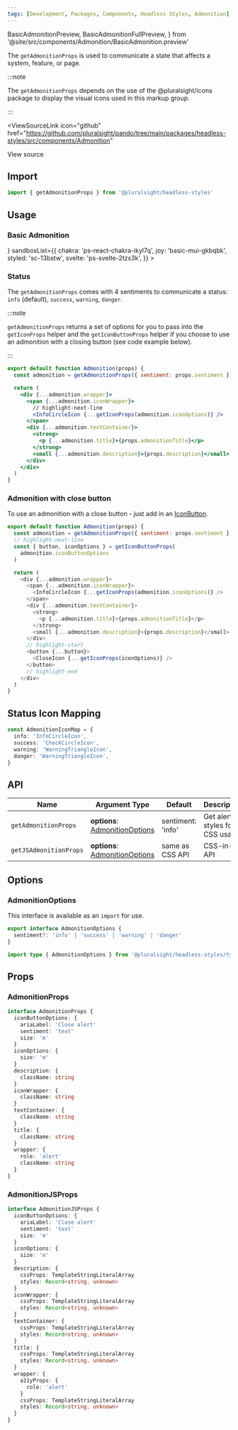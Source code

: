 ```yaml
---
tags: [Development, Packages, Components, Headless Styles, Admonition]
---
```


<!-- TODO: As of 2.0.0-beta.17 live-codeblock do not support imports. -->
<!-- Keep an eye out so we can kill the components we are importing in. -->
<!-- https://docusaurus.io/docs/markdown-features/code-blocks#imports -->

  BasicAdmonitionPreview,
  BasicAdmonitionFullPreview,
} from '@site/src/components/Admonition/BasicAdmonition.preview'

The `getAdmonitionProps` is used to communicate a state that affects a system, feature, or page.

:::note

The `getAdmonitionProps` depends on the use of the @pluralsight/icons package to display the visual icons used in this markup group.

:::

<ViewSourceLink
  icon="github"
  href="https://github.com/pluralsight/pando/tree/main/packages/headless-styles/src/components/Admonition"
>
  View source
</ViewSourceLink>

## Import

```javascript
import { getAdmonitionProps } from '@pluralsight/headless-styles'
```

## Usage

### Basic Admonition

<BasicAdmonition />
<LiveExampleTabs
  fullCode={<BasicAdmonitionFullPreview />}
  sandboxList={{
    chakra: 'ps-react-chakra-ikyl7q',
    joy: 'basic-mui-gkbqbk',
    styled: 'sc-13bstw',
    svelte: 'ps-svelte-2tzs3k',
  }}
>
  <BasicAdmonitionPreview />
</LiveExampleTabs>

### Status

The `getAdmonitionProps` comes with 4 sentiments to communicate a status: `info` (default), `success`, `warning`, `danger`.

<StatusAdmonition />

:::note

`getAdmonitionProps` returns a set of options for you to pass into the `getIconProps` helper and the `getIconButtonProps` helper if you choose to use an admonition with a closing button (see code example below).

:::

```jsx title="Example for using Icon options given in AdmonitionProps"
export default function Admonition(props) {
  const admonition = getAdmonitionProps({ sentiment: props.sentiment })

  return (
    <div {...admonition.wrapper}>
      <span {...admonition.iconWrapper}>
        // highlight-next-line
        <InfoCircleIcon {...getIconProps(admonition.iconOptions)} />
      </span>
      <div {...admonition.textContainer}>
        <strong>
          <p {...admonition.title}>{props.admonitionTitle}</p>
        </strong>
        <small {...admonition.description}>{props.description}</small>
      </div>
    </div>
  )
}
```

### Admonition with close button

To use an admonition with a close button - just add in an [IconButton](./IconButton.mdx).

<CloseAdmonition />

```javascript
export default function Admonition(props) {
  const admonition = getAdmonitionProps({ sentiment: props.sentiment })
  // highlight-next-line
  const { button, iconOptions } = getIconButtonProps(
    admonition.iconButtonOptions
  )

  return (
    <div {...admonition.wrapper}>
      <span {...admonition.iconWrapper}>
        <InfoCircleIcon {...getIconProps(admonition.iconOptions)} />
      </span>
      <div {...admonition.textContainer}>
        <strong>
          <p {...admonition.title}>{props.admonitionTitle}</p>
        </strong>
        <small {...admonition.description}>{props.description}</small>
      </div>
      // highlight-start
      <button {...button}>
        <CloseIcon {...getIconProps(iconOptions)} />
      </button>
      // highlight-end
    </div>
  )
}
```

## Status Icon Mapping

```typescript title="Example map of icon names to sentiment value"
const AdmonitionIconMap = {
  info: 'InfoCircleIcon',
  success: 'CheckCircleIcon',
  warning: 'WarningTriangleIcon',
  danger: 'WarningTriangleIcon',
}
```

## API

| Name                   | Argument Type                                        | Default           | Description                     |
| ---------------------- | ---------------------------------------------------- | ----------------- | ------------------------------- |
| `getAdmonitionProps`   | **options**: [AdmonitionOptions](#admonitionoptions) | sentiment: 'info' | Get alert styles for CSS usage. |
| `getJSAdmonitionProps` | **options**: [AdmonitionOptions](#admonitionoptions) | same as CSS API   | CSS-in-JS API                   |

## Options

### AdmonitionOptions

This interface is available as an `import` for use.

```typescript
export interface AdmonitionOptions {
  sentiment?: 'info' | 'success' | 'warning' | 'danger'
}
```

```typescript title="Import example"
import type { AdmonitionOptions } from '@pluralsight/headless-styles/types'
```

## Props

### AdmonitionProps

```typescript
interface AdmonitionProps {
  iconButtonOptions: {
    ariaLabel: 'Close alert'
    sentiment: 'text'
    size: 'm'
  }
  iconOptions: {
    size: 'm'
  }
  description: {
    className: string
  }
  iconWrapper: {
    className: string
  }
  textContainer: {
    className: string
  }
  title: {
    className: string
  }
  wrapper: {
    role: 'alert'
    className: string
  }
}
```

### AdmonitionJSProps

```typescript
interface AdmonitionJSProps {
  iconButtonOptions: {
    ariaLabel: 'Close alert'
    sentiment: 'text'
    size: 'm'
  }
  iconOptions: {
    size: 'm'
  }
  description: {
    cssProps: TemplateStringLiteralArray
    styles: Record<string, unknown>
  }
  iconWrapper: {
    cssProps: TemplateStringLiteralArray
    styles: Record<string, unknown>
  }
  textContainer: {
    cssProps: TemplateStringLiteralArray
    styles: Record<string, unknown>
  }
  title: {
    cssProps: TemplateStringLiteralArray
    styles: Record<string, unknown>
  }
  wrapper: {
    a11yProps: {
      role: 'alert'
    }
    cssProps: TemplateStringLiteralArray
    styles: Record<string, unknown>
  }
}
```
